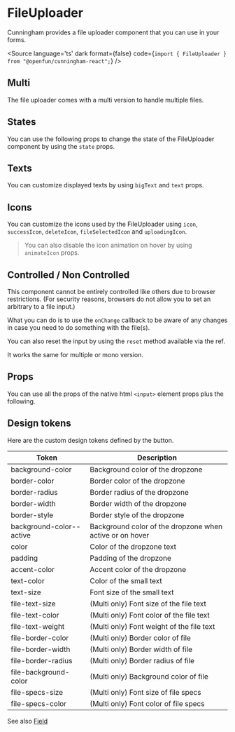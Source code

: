
<Meta of={Stories}/>

# FileUploader

Cunningham provides a file uploader component that you can use in your forms.

<Canvas of={Stories.Mono}/>

<Source
  language='ts'
  dark
  format={false}
  code={`import { FileUploader } from "@openfun/cunningham-react";`}
/>

## Multi

The file uploader comes with a multi version to handle multiple files.

<Canvas of={Stories.MultiWihFiles} sourceState="shown"/>

## States

You can use the following props to change the state of the FileUploader component by using the `state` props.

<Canvas of={Stories.MultiWithFileSuccess} sourceState="shown"/>
<Canvas of={Stories.MonoError} sourceState="shown"/>
<Canvas of={Stories.MonoUploading} sourceState="shown"/>

## Texts

You can customize displayed texts by using `bigText` and `text` props.

<Canvas of={Stories.MonoWithText} sourceState="shown"/>
<Canvas of={Stories.MonoWithBigText} sourceState="shown"/>

## Icons

You can customize the icons used by the FileUploader using `icon`, `successIcon`, `deleteIcon`, `fileSelectedIcon` and `uploadingIcon`.

> You can also disable the icon animation on hover by using `animateIcon` props.

<Canvas of={Stories.MonoCustomIcons} sourceState="shown"/>
<Canvas of={Stories.MonoCustomIconsSuccess} sourceState="shown"/>
<Canvas of={Stories.MonoCustomIconsUploading} sourceState="shown"/>

## Controlled / Non Controlled

This component cannot be entirely controlled like others due to browser restrictions. (For security reasons, browsers do not allow you to set an arbitrary to a file input.)

What you can do is to use the `onChange` callback to be aware of any changes in case you need to do something with the file(s).

You can also reset the input by using the `reset` method available via the ref.

It works the same for multiple or mono version.

<Canvas of={Stories.MultiValue} sourceState="shown"/>

## Props

You can use all the props of the native html `<input>` element props plus the following.

<ArgTypes of={FileUploader} />

## Design tokens

Here are the custom design tokens defined by the button.

| Token        	| Description                 	|
|---------------|-----------------------------	|
| background-color  | Background color of the dropzone    	|
| border-color  | Border color of the dropzone    	|
| border-radius | Border radius of the dropzone    	|
| border-width  | Border width of the dropzone  	|
| border-style  | Border style of the dropzone  	|
| background-color--active | Background color of the dropzone when active or on hover   	|
| color | Color of the dropzone text   	|
| padding | Padding of the dropzone   	|
| accent-color | Accent color of the dropzone   	|
| text-color | Color of the small text |
| text-size | Font size of the small text |
| file-text-size | (Multi only) Font size of the file text |
| file-text-color | (Multi only) Font color of the file text |
| file-text-weight | (Multi only) Font weight of the file text |
| file-border-color | (Multi only) Border color of file |
| file-border-width | (Multi only) Border width of file |
| file-border-radius | (Multi only) Border radius of file |
| file-background-color | (Multi only) Background color of file |
| file-specs-size | (Multi only) Font size of file specs |
| file-specs-color | (Multi only) Font color of file specs |

See also [Field](?path=/story/components-forms-field-doc--page)
